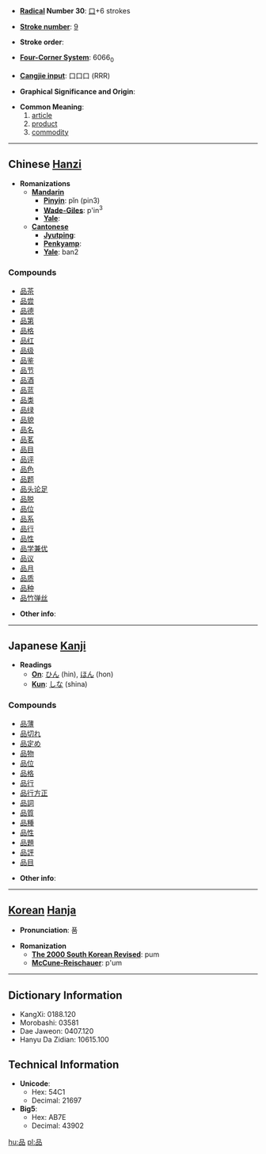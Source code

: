 * '''[[Wiktionary:Chinese radical index| Radical]] Number 30''': [[Wiktionary:Chinese radical index 口|口]]+6 strokes

* '''[[Wiktionary:Chinese total strokes index|Stroke number]]''': [[Wiktionary:Chinese total strokes index 9|9]]

* '''Stroke order''': 

* '''[[Wiktionary:Chinese four corner index|Four-Corner System]]''': 6066<sub>0</sub>

* '''[[Wiktionary:Chinese Cangjie index|Cangjie input]]''': 口口口 (RRR)

* '''Graphical Significance and Origin''': 

* '''Common Meaning''': 
*#[[article]]
*#[[product]]
*#[[commodity]]

----

== Chinese [[Hanzi]] ==

* '''Romanizations'''
** '''[[Mandarin]]'''
*** '''[[Pinyin]]''': pǐn (pin3)
*** '''[[Wade-Giles]]''': p'in<sup>3</sup>
*** '''[[Yale]]''': 
** '''[[Cantonese]]'''
*** '''[[Jyutping]]''':
*** '''[[Penkyamp]]''': 
*** '''[[Yale]]''': ban2

===Compounds===
*[[品茶]]
*[[品尝]]
*[[品德]]
*[[品第]]
*[[品格]]
*[[品红]]
*[[品级]]
*[[品鉴]]
*[[品节]]
*[[品酒]]
*[[品蓝]]
*[[品类]]
*[[品绿]]
*[[品貌]]
*[[品名]]
*[[品茗]]
*[[品目]]
*[[品评]]
*[[品色]]
*[[品题]]
*[[品头论足]]
*[[品脱]]
*[[品位]]
*[[品系]]
*[[品行]]
*[[品性]]
*[[品学兼优]]
*[[品议]]
*[[品月]]
*[[品质]]
*[[品种]]
*[[品竹弹丝]]

* '''Other info''': 

----

== Japanese [[Kanji]] ==

* '''Readings'''
** '''[[On]]''': [[ひん]] (hin), [[ほん]] (hon)
** '''[[Kun]]''': [[しな]] (shina)

===Compounds===
*[[品薄]]
*[[品切れ]]
*[[品定め]]
*[[品物]]
*[[品位]]
*[[品格]]
*[[品行]]
*[[品行方正]]
*[[品詞]]
*[[品質]]
*[[品種]]
*[[品性]]
*[[品題]]
*[[品評]]
*[[品目]]

* '''Other info''':  

----

== [[Korean]] [[Hanja]] ==

* '''Pronunciation''': 품

* '''Romanization'''
** '''[[The 2000 South Korean Revised Romanization|The 2000 South Korean Revised]]''': pum
** '''[[McCune-Reischauer]]''': p'um

----

== Dictionary Information ==

* KangXi: 0188.120
* Morobashi: 03581
* Dae Jaweon: 0407.120
* Hanyu Da Zidian: 10615.100

== Technical Information ==

* '''Unicode''':
** Hex: 54C1
** Decimal: 21697
* '''Big5''':
** Hex: AB7E
** Decimal: 43902

[[hu:品]]
[[pl:品]]
